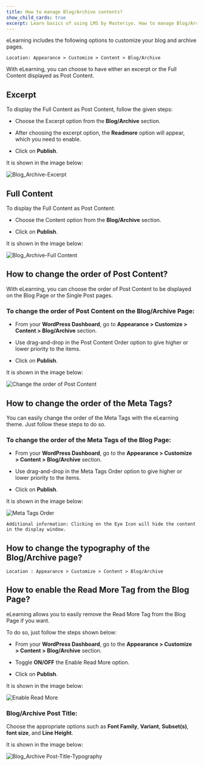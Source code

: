 ---
title: How to manage Blog/Archive contents?
show_child_cards: true
excerpt: Learn basics of using LMS by Masteriyo. How to manage Blog/Archive contents
---

eLearning includes the following options to customize your blog and archive pages.

    Location: Appearance > Customize > Content > Blog/Archive

With eLearning, you can choose to have either an excerpt or the Full Content displayed as Post Content.

## Excerpt

To display the Full Content as Post Content, follow the given steps:

- Choose the Excerpt option from the **Blog/Archive** section.

- After choosing the excerpt option, the **Readmore** option will appear, which you need to enable.

- Click on **Publish**.

It is shown in the image below:

![Blog_Archive-Excerpt](https://user-images.githubusercontent.com/109593521/183569859-707a9a1c-3694-4180-8b27-0209120a0dd7.png)


## Full Content

To display the Full Content as Post Content:

- Choose the Content option from the **Blog/Archive** section.

- Click on **Publish**.

It is shown in the image below:

![Blog_Archive-Full Content](https://user-images.githubusercontent.com/109593521/183570100-ff9997cf-0555-440c-b086-afa2d7db2d86.png)

## How to change the order of Post Content?

With eLearning, you can choose the order of Post Content to be displayed on the Blog Page or the Single Post pages.

### To change the order of Post Content on the Blog/Archive Page:

- From your **WordPress Dashboard**, go to **Appearance > Customize > Content > Blog/Archive** section.

- Use drag-and-drop in the Post Content Order option to give higher or lower priority to the items.

- Click on **Publish**.

It is shown in the image below:

![Change the order of Post Content ](https://user-images.githubusercontent.com/109593521/183570622-0b6bd885-0953-4eb9-87d1-bcfbb9eb5296.png)

## How to change the order of the Meta Tags?

You can easily change the order of the Meta Tags with the eLearning theme. Just follow these steps to do so.

### To change the order of the Meta Tags of the Blog Page:

- From your **WordPress Dashboard**, go to the **Appearance > Customize > Content > Blog/Archive** section.

- Use drag-and-drop in the Meta Tags Order option to give higher or lower priority to the items.

- Click on **Publish**.

It is shown in the image below:

![Meta Tags Order](https://user-images.githubusercontent.com/109593521/183570937-0e8dee6f-79cc-470b-9ed9-a04bad790545.png)

    Additional information: Clicking on the Eye Icon will hide the content in the display window.

## How to change the typography of the Blog/Archive page?

    Location : Appearance > Customize > Content > Blog/Archive

## How to enable the Read More Tag from the Blog Page?

eLearning allows you to easily remove the Read More Tag from the Blog Page if you want.

To do so, just follow the steps shown below:

- From your **WordPress Dashboard**, go to the **Appearance > Customize > Content > Blog/Archive** section.

- Toggle **ON/OFF** the Enable Read More option.

- Click on **Publish**.

It is shown in the image below:

![Enable Read More](https://user-images.githubusercontent.com/109593521/183572089-7a1bc08d-84dd-4a5c-9428-88a40f4c7c1f.png)

### Blog/Archive Post Title:

Choose the appropriate options such as **Font Family**, **Variant**, **Subset(s)**, **font size**, and **Line Height**.

It is shown in the image below:

![Blog_Archive Post-Title-Typography](https://user-images.githubusercontent.com/109593521/183571343-090ef590-6e3a-4391-bd19-a4d8ba8e5175.png)
